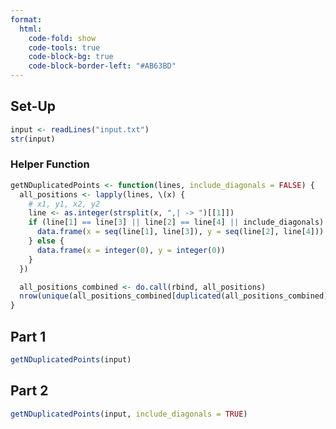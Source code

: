 ```yaml
---
format:
  html:
    code-fold: show
    code-tools: true
    code-block-bg: true
    code-block-border-left: "#AB63BD"
---
```


## Set-Up

```r
input <- readLines("input.txt")
str(input)
```

### Helper Function

```r
getNDuplicatedPoints <- function(lines, include_diagonals = FALSE) {
  all_positions <- lapply(lines, \(x) {
    # x1, y1, x2, y2
    line <- as.integer(strsplit(x, ",| -> ")[[1]])
    if (line[1] == line[3] || line[2] == line[4] || include_diagonals) {
      data.frame(x = seq(line[1], line[3]), y = seq(line[2], line[4]))
    } else {
      data.frame(x = integer(0), y = integer(0))
    }
  })

  all_positions_combined <- do.call(rbind, all_positions)
  nrow(unique(all_positions_combined[duplicated(all_positions_combined), ]))
}
```

## Part 1

```r
getNDuplicatedPoints(input)
```

## Part 2

```r
getNDuplicatedPoints(input, include_diagonals = TRUE)
```
